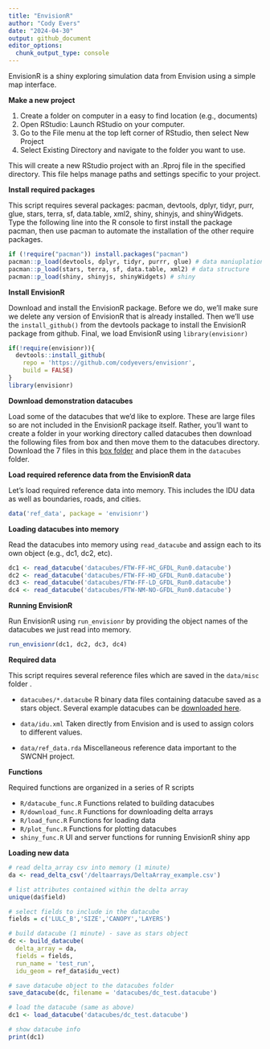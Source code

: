 ```yaml
---
title: "EnvisionR"
author: "Cody Evers"
date: "2024-04-30"
output: github_document
editor_options: 
  chunk_output_type: console
---
```


EnvisionR is a shiny exploring simulation data from Envision using a simple map interface.

**Make a new project**

1.  Create a folder on computer in a easy to find location (e.g., documents)
2.  Open RStudio: Launch RStudio on your computer.
3.  Go to the File menu at the top left corner of RStudio, then select New Project
4.  Select Existing Directory and navigate to the folder you want to use.

This will create a new RStudio project with an .Rproj file in the specified directory. This file helps manage paths and settings specific to your project.

**Install required packages**

This script requires several packages: pacman, devtools, dplyr, tidyr, purr, glue, stars, terra, sf, data.table, xml2, shiny, shinyjs, and shinyWidgets. Type the following line into the R console to first install the package pacman, then use pacman to automate the installation of the other require packages.

```r
if (!require("pacman")) install.packages("pacman")
pacman::p_load(devtools, dplyr, tidyr, purrr, glue) # data maniuplation
pacman::p_load(stars, terra, sf, data.table, xml2) # data structure
pacman::p_load(shiny, shinyjs, shinyWidgets) # shiny
```

**Install EnvisionR**

Download and install the EnvisionR package. Before we do, we'll make sure we delete any version of EnvisionR that is already installed. Then we'll use the `install_github()` from the devtools package to install the EnvisionR package from github. Final, we load EnvisionR using `library(envisionr)`

```r
if(!require(envisionr)){
  devtools::install_github(
    repo = 'https://github.com/codyevers/envisionr', 
    build = FALSE)
}
library(envisionr)
```

**Download demonstration datacubes**

Load some of the datacubes that we'd like to explore. These are large files so are not included in the EnvisionR package itself. Rather, you'll want to create a folder in your working directory called datacubes then download the following files from box and then move them to the datacubes directory. Download the 7 files in this [box folder](https://oregonstate.box.com/s/lfgqvq0hakprc37n2n7h4xa3kazcft90) and place them in the `datacubes` folder. 

**Load required reference data from the EnvisionR data**

Let's load required reference data into memory. This includes the IDU data as well as boundaries, roads, and cities.

```r
data('ref_data', package = 'envisionr')
```

**Loading datacubes into memory**

Read the datacubes into memory using `read_datacube` and assign each to its own object (e.g., dc1, dc2, etc).

```r
dc1 <- read_datacube('datacubes/FTW-FF-HC_GFDL_Run0.datacube')
dc2 <- read_datacube('datacubes/FTW-FF-HD_GFDL_Run0.datacube')
dc3 <- read_datacube('datacubes/FTW-FF-LD_GFDL_Run0.datacube')
dc4 <- read_datacube('datacubes/FTW-NM-NO-GFDL_Run0.datacube')
```

**Running EnvisionR**

Run EnvisionR using `run_envisionr` by providing the object names of the datacubes we just read into memory.

```r
run_envisionr(dc1, dc2, dc3, dc4)
```

**Required data**

This script requires several reference files which are saved in the `data/misc` folder .

-   `datacubes/*.datacube` R binary data files containing datacube saved as a stars object. Several example datacubes can be [downloaded here](https://oregonstate.box.com/s/lfgqvq0hakprc37n2n7h4xa3kazcft90).

-   `data/idu.xml` Taken directly from Envision and is used to assign colors to different values.
-   `data/ref_data.rda` Miscellaneous reference data important to the SWCNH project.

**Functions**

Required functions are organized in a series of R scripts

-   `R/datacube_func.R` Functions related to building datacubes
-   `R/download_func.R` Functions for downloading delta arrays
-   `R/load_func.R` Functions for loading data
-   `R/plot_func.R` Functions for plotting datacubes
-   `shiny_func.R` UI and server functions for running EnvisionR shiny app

**Loading new data**

```r

# read delta_array csv into memory (1 minute)
da <- read_delta_csv('/deltaarrays/DeltaArray_example.csv')

# list attributes contained within the delta array
unique(da$field)

# select fields to include in the datacube
fields = c('LULC_B','SIZE','CANOPY','LAYERS')

# build datacube (1 minute) - save as stars object
dc <- build_datacube(
  delta_array = da,
  fields = fields,
  run_name = 'test_run',
  idu_geom = ref_data$idu_vect)

# save datacube object to the datacubes folder
save_datacube(dc, filename = 'datacubes/dc_test.datacube')

# load the datacube (same as above)
dc1 <- load_datacube('datacubes/dc_test.datacube')

# show datacube info
print(dc1)
```

